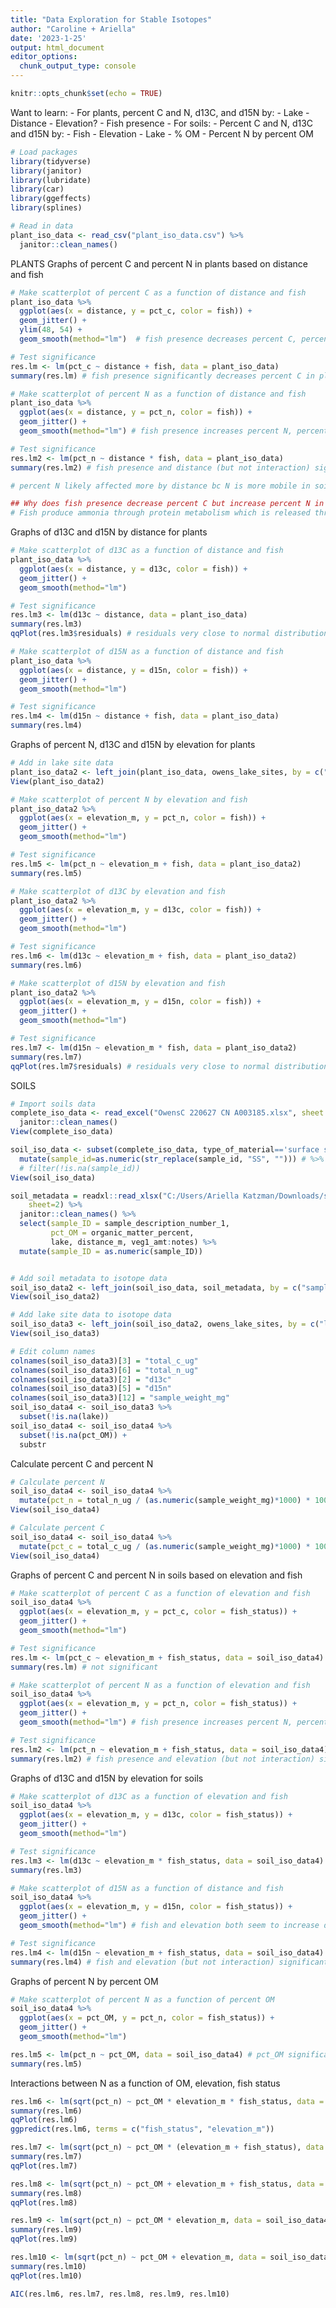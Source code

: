 ```yaml
---
title: "Data Exploration for Stable Isotopes"
author: "Caroline + Ariella"
date: '2023-1-25'
output: html_document
editor_options: 
  chunk_output_type: console
---
```


```r
knitr::opts_chunk$set(echo = TRUE)
```

Want to learn:
- For plants, percent C and N, d13C, and d15N by:
  - Lake
  - Distance
  - Elevation?
  - Fish presence
- For soils:
  - Percent C and N, d13C and d15N by:
    - Fish
    - Elevation
    - Lake
    - % OM
  - Percent N by percent OM

```r
# Load packages
library(tidyverse)
library(janitor)
library(lubridate)
library(car)
library(ggeffects)
library(splines)

# Read in data
plant_iso_data <- read_csv("plant_iso_data.csv") %>% 
  janitor::clean_names()

```


PLANTS
Graphs of percent C and percent N in plants based on distance and fish
```r

# Make scatterplot of percent C as a function of distance and fish
plant_iso_data %>% 
  ggplot(aes(x = distance, y = pct_c, color = fish)) +
  geom_jitter() +
  ylim(48, 54) +
  geom_smooth(method="lm")  # fish presence decreases percent C, percent C decreases slightly over distance

# Test significance
res.lm <- lm(pct_c ~ distance + fish, data = plant_iso_data)
summary(res.lm) # fish presence significantly decreases percent C in plants

# Make scatterplot of percent N as a function of distance and fish  
plant_iso_data %>% 
  ggplot(aes(x = distance, y = pct_n, color = fish)) +
  geom_jitter() +
  geom_smooth(method="lm") # fish presence increases percent N, percent N increases with distance

# Test significance
res.lm2 <- lm(pct_n ~ distance * fish, data = plant_iso_data)
summary(res.lm2) # fish presence and distance (but not interaction) significantly increase percent N, distance more than fish presence

# percent N likely affected more by distance bc N is more mobile in soil

## Why does fish presence decrease percent C but increase percent N in plants?
# Fish produce ammonia through protein metabolism which is released through the gills -> increased N in water; more N in plants means less C

```

Graphs of d13C and d15N by distance for plants
```r
# Make scatterplot of d13C as a function of distance and fish
plant_iso_data %>% 
  ggplot(aes(x = distance, y = d13c, color = fish)) +
  geom_jitter() +
  geom_smooth(method="lm")

# Test significance
res.lm3 <- lm(d13c ~ distance, data = plant_iso_data)
summary(res.lm3)
qqPlot(res.lm3$residuals) # residuals very close to normal distribution

# Make scatterplot of d15N as a function of distance and fish
plant_iso_data %>% 
  ggplot(aes(x = distance, y = d15n, color = fish)) +
  geom_jitter() +
  geom_smooth(method="lm")

# Test significance
res.lm4 <- lm(d15n ~ distance + fish, data = plant_iso_data)
summary(res.lm4)

```

Graphs of percent N, d13C and d15N by elevation for plants
```r

# Add in lake site data
plant_iso_data2 <- left_join(plant_iso_data, owens_lake_sites, by = c("lake" = "lake_ID"))
View(plant_iso_data2)

# Make scatterplot of percent N by elevation and fish
plant_iso_data2 %>% 
  ggplot(aes(x = elevation_m, y = pct_n, color = fish)) +
  geom_jitter() +
  geom_smooth(method="lm")

# Test significance
res.lm5 <- lm(pct_n ~ elevation_m + fish, data = plant_iso_data2)
summary(res.lm5)

# Make scatterplot of d13C by elevation and fish
plant_iso_data2 %>% 
  ggplot(aes(x = elevation_m, y = d13c, color = fish)) +
  geom_jitter() +
  geom_smooth(method="lm")

# Test significance
res.lm6 <- lm(d13c ~ elevation_m + fish, data = plant_iso_data2)
summary(res.lm6)

# Make scatterplot of d15N by elevation and fish
plant_iso_data2 %>% 
  ggplot(aes(x = elevation_m, y = d15n, color = fish)) +
  geom_jitter() +
  geom_smooth(method="lm")

# Test significance
res.lm7 <- lm(d15n ~ elevation_m * fish, data = plant_iso_data2)
summary(res.lm7)
qqPlot(res.lm7$residuals) # residuals very close to normal distribution

```


SOILS
```r
# Import soils data
complete_iso_data <- read_excel("OwensC 220627 CN A003185.xlsx", sheet = "Samples") %>%
  janitor::clean_names()
View(complete_iso_data)

soil_iso_data <- subset(complete_iso_data, type_of_material=='surface soil') %>%
  mutate(sample_id=as.numeric(str_replace(sample_id, "SS", ""))) # %>%
  # filter(!is.na(sample_id))
View(soil_iso_data)

soil_metadata = readxl::read_xlsx("C:/Users/Ariella Katzman/Downloads/soil_edited_2021.xlsx", 
    sheet=2) %>%
  janitor::clean_names() %>%
  select(sample_ID = sample_description_number_1,
         pct_OM = organic_matter_percent,
         lake, distance_m, veg1_amt:notes) %>%
  mutate(sample_ID = as.numeric(sample_ID))


# Add soil metadata to isotope data
soil_iso_data2 <- left_join(soil_iso_data, soil_metadata, by = c("sample_id" = "sample_ID"))
View(soil_iso_data2)

# Add lake site data to isotope data
soil_iso_data3 <- left_join(soil_iso_data2, owens_lake_sites, by = c("lake" = "lake_ID"))
View(soil_iso_data3)

# Edit column names
colnames(soil_iso_data3)[3] = "total_c_ug"
colnames(soil_iso_data3)[6] = "total_n_ug"
colnames(soil_iso_data3)[2] = "d13c"
colnames(soil_iso_data3)[5] = "d15n"
colnames(soil_iso_data3)[12] = "sample_weight_mg"
soil_iso_data4 <- soil_iso_data3 %>% 
  subset(!is.na(lake))
soil_iso_data4 <- soil_iso_data4 %>% 
  subset(!is.na(pct_OM)) + 
  substr

```

Calculate percent C and percent N
```r
# Calculate percent N
soil_iso_data4 <- soil_iso_data4 %>%
  mutate(pct_n = total_n_ug / (as.numeric(sample_weight_mg)*1000) * 100)
View(soil_iso_data4)

# Calculate percent C
soil_iso_data4 <- soil_iso_data4 %>%
  mutate(pct_c = total_c_ug / (as.numeric(sample_weight_mg)*1000) * 100)
View(soil_iso_data4)

```

Graphs of percent C and percent N in soils based on elevation and fish
```r
# Make scatterplot of percent C as a function of elevation and fish
soil_iso_data4 %>% 
  ggplot(aes(x = elevation_m, y = pct_c, color = fish_status)) +
  geom_jitter() +
  geom_smooth(method="lm")

# Test significance
res.lm <- lm(pct_c ~ elevation_m + fish_status, data = soil_iso_data4)
summary(res.lm) # not significant

# Make scatterplot of percent N as a function of elevation and fish  
soil_iso_data4 %>% 
  ggplot(aes(x = elevation_m, y = pct_n, color = fish_status)) +
  geom_jitter() +
  geom_smooth(method="lm") # fish presence increases percent N, percent N increases with elevation

# Test significance
res.lm2 <- lm(pct_n ~ elevation_m + fish_status, data = soil_iso_data4)
summary(res.lm2) # fish presence and elevation (but not interaction) significantly increase percent N
```

Graphs of d13C and d15N by elevation for soils
```r
# Make scatterplot of d13C as a function of elevation and fish
soil_iso_data4 %>% 
  ggplot(aes(x = elevation_m, y = d13c, color = fish_status)) +
  geom_jitter() +
  geom_smooth(method="lm")

# Test significance
res.lm3 <- lm(d13c ~ elevation_m * fish_status, data = soil_iso_data4) # elevation and fish status both (and interaction) significantly increase d13c, elevation more than fish status
summary(res.lm3)

# Make scatterplot of d15N as a function of distance and fish
soil_iso_data4 %>% 
  ggplot(aes(x = elevation_m, y = d15n, color = fish_status)) +
  geom_jitter() +
  geom_smooth(method="lm") # fish and elevation both seem to increase d15n

# Test significance
res.lm4 <- lm(d15n ~ elevation_m + fish_status, data = soil_iso_data4)
summary(res.lm4) # fish and elevation (but not interaction) significantly increase d15n in soils

```

Graphs of percent N by percent OM
```r
# Make scatterplot of percent N as a function of percent OM
soil_iso_data4 %>% 
  ggplot(aes(x = pct_OM, y = pct_n, color = fish_status)) +
  geom_jitter() +
  geom_smooth(method="lm")

res.lm5 <- lm(pct_n ~ pct_OM, data = soil_iso_data4) # pct_OM significantly increases pct_n in soils
summary(res.lm5)
```

Interactions between N as a function of OM, elevation, fish status
```r

res.lm6 <- lm(sqrt(pct_n) ~ pct_OM * elevation_m * fish_status, data = soil_iso_data4)
summary(res.lm6)
qqPlot(res.lm6)
ggpredict(res.lm6, terms = c("fish_status", "elevation_m"))

res.lm7 <- lm(sqrt(pct_n) ~ pct_OM * (elevation_m + fish_status), data = soil_iso_data4) 
summary(res.lm7)
qqPlot(res.lm7)

res.lm8 <- lm(sqrt(pct_n) ~ pct_OM + elevation_m + fish_status, data = soil_iso_data4) 
summary(res.lm8)
qqPlot(res.lm8)

res.lm9 <- lm(sqrt(pct_n) ~ pct_OM * elevation_m, data = soil_iso_data4) 
summary(res.lm9)
qqPlot(res.lm9)

res.lm10 <- lm(sqrt(pct_n) ~ pct_OM + elevation_m, data = soil_iso_data4) 
summary(res.lm10)
qqPlot(res.lm10)

AIC(res.lm6, res.lm7, res.lm8, res.lm9, res.lm10)

```
